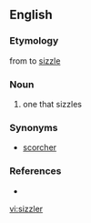 ==English==
===Etymology===
from to [[sizzle]] 

===Noun===
{{en-noun|s}} 
# one that sizzles

===Synonyms===
* [[scorcher]]

===References===
* {{Websters}}

[[vi:sizzler]]